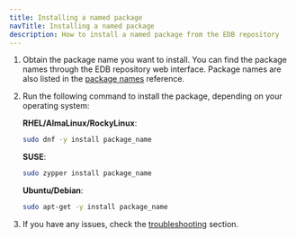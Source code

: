```yaml
---
title: Installing a named package
navTitle: Installing a named package
description: How to install a named package from the EDB repository
---
```


1. Obtain the package name you want to install. You can find the package names through the EDB repository web interface. Package names are also listed in the [package names](../reference/package_names) reference.

2. Run the following command to install the package, depending on your operating system:

    **RHEL/AlmaLinux/RockyLinux**:

    ```bash
    sudo dnf -y install package_name
    ```

    **SUSE**:

    ```bash
    sudo zypper install package_name
    ```

    **Ubuntu/Debian**:

    ```bash
    sudo apt-get -y install package_name
    ```
    
3. If you have any issues, check the [troubleshooting](../troubleshooting) section.

